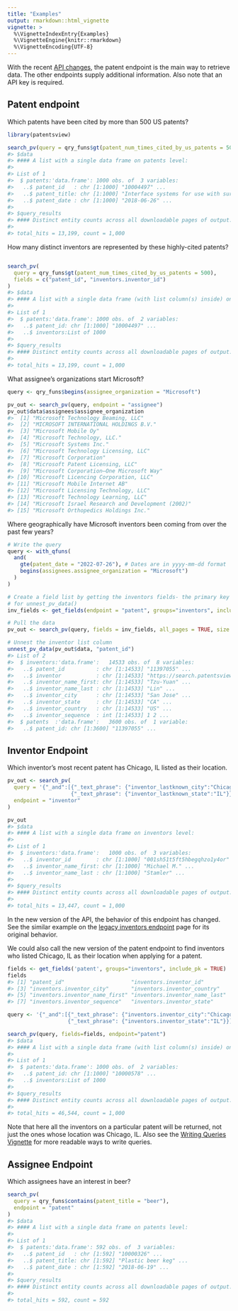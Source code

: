 ```yaml
---
title: "Examples"
output: rmarkdown::html_vignette
vignette: >
  %\VignetteIndexEntry{Examples}
  %\VignetteEngine{knitr::rmarkdown}
  %\VignetteEncoding{UTF-8}
---
```




With the recent [API changes](api-changes.html), the patent endpoint is the main way to retrieve data. The other 
endpoints supply additional information.  Also note that an API key is required.

## Patent endpoint

Which patents have been cited by more than 500 US patents?


``` r
library(patentsview)

search_pv(query = qry_funs$gt(patent_num_times_cited_by_us_patents = 500))
#> $data
#> #### A list with a single data frame on patents level:
#> 
#> List of 1
#>  $ patents:'data.frame':	1000 obs. of  3 variables:
#>   ..$ patent_id   : chr [1:1000] "10004497" ...
#>   ..$ patent_title: chr [1:1000] "Interface systems for use with surgical ins"..
#>   ..$ patent_date : chr [1:1000] "2018-06-26" ...
#> 
#> $query_results
#> #### Distinct entity counts across all downloadable pages of output:
#> 
#> total_hits = 13,199, count = 1,000
```

How many distinct inventors are represented by these highly-cited patents?


``` r

search_pv(
  query = qry_funs$gt(patent_num_times_cited_by_us_patents = 500),
  fields = c("patent_id", "inventors.inventor_id")
)
#> $data
#> #### A list with a single data frame (with list column(s) inside) on patents level:
#> 
#> List of 1
#>  $ patents:'data.frame':	1000 obs. of  2 variables:
#>   ..$ patent_id: chr [1:1000] "10004497" ...
#>   ..$ inventors:List of 1000
#> 
#> $query_results
#> #### Distinct entity counts across all downloadable pages of output:
#> 
#> total_hits = 13,199, count = 1,000
```
What assignee's organizations start Microsoft?


``` r
query <- qry_funs$begins(assignee_organization = "Microsoft")

pv_out <- search_pv(query, endpoint = "assignee")
pv_out$data$assignees$assignee_organization
#>  [1] "Microsoft Technology Beaming, LLC"               
#>  [2] "MICROSOFT INTERNATIONAL HOLDINGS B.V."           
#>  [3] "Microsoft Mobile Oy"                             
#>  [4] "Microsoft Technology, LLC."                      
#>  [5] "Microsoft Systems Inc."                          
#>  [6] "Microsoft Technology Licensing, LLC"             
#>  [7] "Microsoft Corporation"                           
#>  [8] "Microsoft Patent Licensing, LLC"                 
#>  [9] "Microsoft Corporation—One Microsoft Way"         
#> [10] "Microsoft Licencing Corporation, LLC"            
#> [11] "Microsoft Mobile Internet AB"                    
#> [12] "Microsoft Licensing Technology, LLC"             
#> [13] "Microsoft Technology Learning, LLC"              
#> [14] "Microsoft Israel Research and Development (2002)"
#> [15] "Microsoft Orthopedics Holdings Inc."
```

Where geographically have Microsoft inventors been coming from over the past few years?


``` r
# Write the query
query <- with_qfuns(
  and(
    gte(patent_date = "2022-07-26"), # Dates are in yyyy-mm-dd format
    begins(assignees.assignee_organization = "Microsoft")
  )
)

# Create a field list by getting the inventors fields- the primary key is needed
# for unnest_pv_data()
inv_fields <- get_fields(endpoint = "patent", groups="inventors", include_pk = TRUE)

# Pull the data
pv_out <- search_pv(query, fields = inv_fields, all_pages = TRUE, size = 1000)

# Unnest the inventor list column
unnest_pv_data(pv_out$data, "patent_id")
#> List of 2
#>  $ inventors:'data.frame':	14533 obs. of  8 variables:
#>   ..$ patent_id          : chr [1:14533] "11397055" ...
#>   ..$ inventor           : chr [1:14533] "https://search.patentsview.org/api/"..
#>   ..$ inventor_name_first: chr [1:14533] "Tzu-Yuan" ...
#>   ..$ inventor_name_last : chr [1:14533] "Lin" ...
#>   ..$ inventor_city      : chr [1:14533] "San Jose" ...
#>   ..$ inventor_state     : chr [1:14533] "CA" ...
#>   ..$ inventor_country   : chr [1:14533] "US" ...
#>   ..$ inventor_sequence  : int [1:14533] 1 2 ...
#>  $ patents  :'data.frame':	3600 obs. of  1 variable:
#>   ..$ patent_id: chr [1:3600] "11397055" ...
```

## Inventor Endpoint

Which inventor's most recent patent has Chicago, IL listed as their location.


``` r
pv_out <- search_pv(
  query = '{"_and":[{"_text_phrase": {"inventor_lastknown_city":"Chicago"}},
                    {"_text_phrase": {"inventor_lastknown_state":"IL"}}]}',
  endpoint = "inventor"
)

pv_out
#> $data
#> #### A list with a single data frame on inventors level:
#> 
#> List of 1
#>  $ inventors:'data.frame':	1000 obs. of  3 variables:
#>   ..$ inventor_id        : chr [1:1000] "001sh51t5ft5hbegqhzo1y4or" ...
#>   ..$ inventor_name_first: chr [1:1000] "Michael M." ...
#>   ..$ inventor_name_last : chr [1:1000] "Stamler" ...
#> 
#> $query_results
#> #### Distinct entity counts across all downloadable pages of output:
#> 
#> total_hits = 13,447, count = 1,000
```
 In the new version of the API, the behavior of this endpoint has changed.  See the similar example
on the [legacy inventors endpoint](https://patentsview.org/apis/api-endpoints/inventors) page
for its original behavior.

We could also call the new version of the patent endpoint to find inventors who listed
Chicago, IL as their location when applying for a patent.


``` r
fields <- get_fields('patent', groups="inventors", include_pk = TRUE)
fields
#> [1] "patent_id"                     "inventors.inventor_id"        
#> [3] "inventors.inventor_city"       "inventors.inventor_country"   
#> [5] "inventors.inventor_name_first" "inventors.inventor_name_last" 
#> [7] "inventors.inventor_sequence"   "inventors.inventor_state"

query <- '{"_and":[{"_text_phrase": {"inventors.inventor_city":"Chicago"}},
                   {"_text_phrase": {"inventors.inventor_state":"IL"}}]}'

search_pv(query, fields=fields, endpoint="patent")
#> $data
#> #### A list with a single data frame (with list column(s) inside) on patents level:
#> 
#> List of 1
#>  $ patents:'data.frame':	1000 obs. of  2 variables:
#>   ..$ patent_id: chr [1:1000] "10000578" ...
#>   ..$ inventors:List of 1000
#> 
#> $query_results
#> #### Distinct entity counts across all downloadable pages of output:
#> 
#> total_hits = 46,544, count = 1,000
```

Note that here all the inventors on a particular patent will be returned, not just the ones whose
location was Chicago, IL.  Also see the [Writing Queries Vignette](writing-queries.html) for more readable ways
to write queries.

## Assignee Endpoint

Which assignees have an interest in beer?


``` r
search_pv(
  query = qry_funs$contains(patent_title = "beer"),
  endpoint = "patent"
)
#> $data
#> #### A list with a single data frame on patents level:
#> 
#> List of 1
#>  $ patents:'data.frame':	592 obs. of  3 variables:
#>   ..$ patent_id   : chr [1:592] "10000326" ...
#>   ..$ patent_title: chr [1:592] "Plastic beer keg" ...
#>   ..$ patent_date : chr [1:592] "2018-06-19" ...
#> 
#> $query_results
#> #### Distinct entity counts across all downloadable pages of output:
#> 
#> total_hits = 592, count = 592
```
